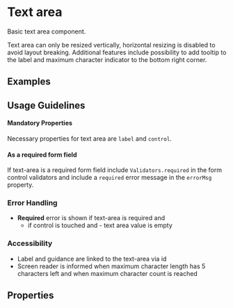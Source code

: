 
<Meta title="Components/Form/Text-area" />

# Text area

Basic text area component. 

Text area can only be resized vertically, horizontal resizing is disabled to avoid layout breaking. Additional features include possibility to add tooltip to the label and maximum character indicator to the bottom right corner.

## Examples

<Canvas of={TextAreaStories.Examples}></Canvas>

## Usage Guidelines

#### Mandatory Properties

Necessary properties for text area are `label` and `control`.

#### As a required form field

If text-area is a required form field include `Validators.required` in the form control validators and include a `required` error message in the `errorMsg` property.

### Error Handling

- **Required** error is shown if text-area is required and
  - if control is touched and
			- text area value is empty

### Accessibility

- Label and guidance are linked to the text-area via id
- Screen reader is informed when maximum character length has 5 characters left and when maximum character count is reached

## Properties

<ArgTypes of={TextAreaComponent} />
